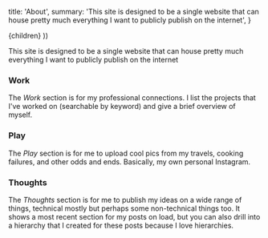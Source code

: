 
  title: 'About',
  summary:
    'This site is designed to be a single website that can house pretty much everything I want to publicly publish on the internet',
}

  <Layout path={router.pathname} meta={meta}>
    {children}
  </Layout>
))

This site is designed to be a single website that can house pretty much everything I want to publicly publish on the internet

### Work
The *Work* section is for my professional connections. I list the projects that I've worked on (searchable by keyword) and give a brief overview of myself.

### Play
The *Play* section is for me to upload cool pics from my travels, cooking failures, and other odds and ends. Basically, my own personal Instagram.

### Thoughts
The *Thoughts* section is for me to publish my ideas on a wide range of things, technical mostly but perhaps some non-technical things too. It shows a most recent section for my posts on load, but you can also drill into a hierarchy that I created for these posts because I love hierarchies.
